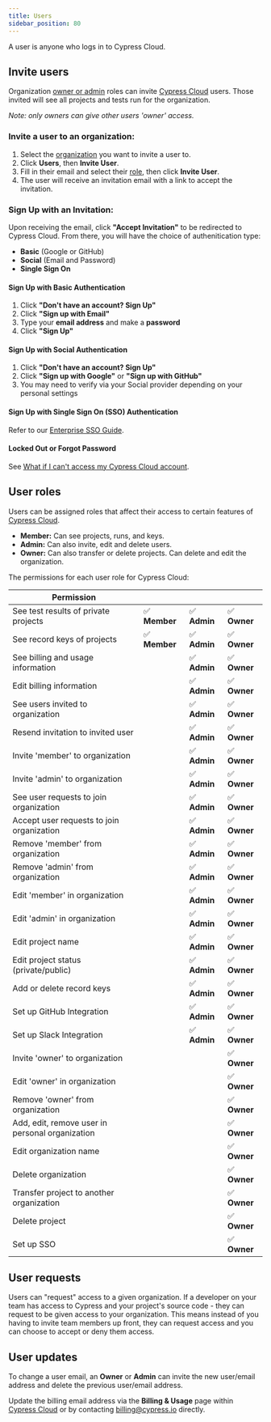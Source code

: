 ```yaml
---
title: Users
sidebar_position: 80
---
```


A user is anyone who logs in to Cypress Cloud.

## Invite users

Organization [owner or admin](#User-roles) roles can invite
[Cypress Cloud](https://on.cypress.io/cloud) users. Those invited will see all
projects and tests run for the organization.

_Note: only owners can give other users 'owner' access._

### Invite a user to an organization:

1. Select the [organization](/guides/cloud/organizations) you want to invite a
   user to.
2. Click **Users**, then **Invite User**.
3. Fill in their email and select their [role](#User-roles), then click **Invite
   User**.
4. The user will receive an invitation email with a link to accept the
   invitation.

<DocsImage
  src="/img/guides/cloud/users/invite-user-dialog.jpg"
  alt="Invite User dialog"
/>

### Sign Up with an Invitation:

Upon receiving the email, click **"Accept Invitation"** to be redirected to
Cypress Cloud. From there, you will have the choice of authenitication type:

- **Basic** (Google or GitHub)
- **Social** (Email and Password)
- **Single Sign On**

#### **Sign Up with Basic Authentication**

1. Click **"Don't have an account? Sign Up"**
2. Click **"Sign up with Email"**
3. Type your **email address** and make a **password**
4. Click **"Sign Up"**

#### **Sign Up with Social Authentication**

1. Click **"Don't have an account? Sign Up"**
2. Click **"Sign up with Google"** or **"Sign up with GitHub"**
3. You may need to verify via your Social provider depending on your personal
   settings

#### **Sign Up with Single Sign On (SSO) Authentication**

Refer to our [Enterprise SSO Guide](/guides/cloud/organizations#Enterprise-SSO).

#### Locked Out or Forgot Password

See
[What if I can't access my Cypress Cloud account](/faq/questions/cloud-faq#What-if-I-cant-access-my-Cypress-Cloud-account).

## User roles

Users can be assigned roles that affect their access to certain features of
[Cypress Cloud](https://on.cypress.io/cloud).

- **Member:** Can see projects, runs, and keys.
- **Admin:** Can also invite, edit and delete users.
- **Owner:** Can also transfer or delete projects. Can delete and edit the
  organization.

The permissions for each user role for Cypress Cloud:

| Permission                                      |               |              |              |
| ----------------------------------------------- | ------------- | ------------ | ------------ |
| See test results of private projects            | ✅ **Member** | ✅ **Admin** | ✅ **Owner** |
| See record keys of projects                     | ✅ **Member** | ✅ **Admin** | ✅ **Owner** |
| See billing and usage information               |               | ✅ **Admin** | ✅ **Owner** |
| Edit billing information                        |               | ✅ **Admin** | ✅ **Owner** |
| See users invited to organization               |               | ✅ **Admin** | ✅ **Owner** |
| Resend invitation to invited user               |               | ✅ **Admin** | ✅ **Owner** |
| Invite 'member' to organization                 |               | ✅ **Admin** | ✅ **Owner** |
| Invite 'admin' to organization                  |               | ✅ **Admin** | ✅ **Owner** |
| See user requests to join organization          |               | ✅ **Admin** | ✅ **Owner** |
| Accept user requests to join organization       |               | ✅ **Admin** | ✅ **Owner** |
| Remove 'member' from organization               |               | ✅ **Admin** | ✅ **Owner** |
| Remove 'admin' from organization                |               | ✅ **Admin** | ✅ **Owner** |
| Edit 'member' in organization                   |               | ✅ **Admin** | ✅ **Owner** |
| Edit 'admin' in organization                    |               | ✅ **Admin** | ✅ **Owner** |
| Edit project name                               |               | ✅ **Admin** | ✅ **Owner** |
| Edit project status (private/public)            |               | ✅ **Admin** | ✅ **Owner** |
| Add or delete record keys                       |               | ✅ **Admin** | ✅ **Owner** |
| Set up GitHub Integration                       |               | ✅ **Admin** | ✅ **Owner** |
| Set up Slack Integration                        |               | ✅ **Admin** | ✅ **Owner** |
| Invite 'owner' to organization                  |               |              | ✅ **Owner** |
| Edit 'owner' in organization                    |               |              | ✅ **Owner** |
| Remove 'owner' from organization                |               |              | ✅ **Owner** |
| Add, edit, remove user in personal organization |               |              | ✅ **Owner** |
| Edit organization name                          |               |              | ✅ **Owner** |
| Delete organization                             |               |              | ✅ **Owner** |
| Transfer project to another organization        |               |              | ✅ **Owner** |
| Delete project                                  |               |              | ✅ **Owner** |
| Set up SSO                                      |               |              | ✅ **Owner** |

## User requests

Users can "request" access to a given organization. If a developer on your team
has access to Cypress and your project's source code - they can request to be
given access to your organization. This means instead of you having to invite
team members up front, they can request access and you can choose to accept or
deny them access.

<DocsImage
  src="/img/dashboard/request-access-to-organization.png"
  alt="Request access to project"
/>

## User updates

To change a user email, an **Owner** or **Admin** can invite the new user/email
address and delete the previous user/email address.

Update the billing email address via the **Billing & Usage** page within
[Cypress Cloud](https://on.cypress.io/cloud) or by contacting
[billing@cypress.io](mailto:billing@cypress.io) directly.
